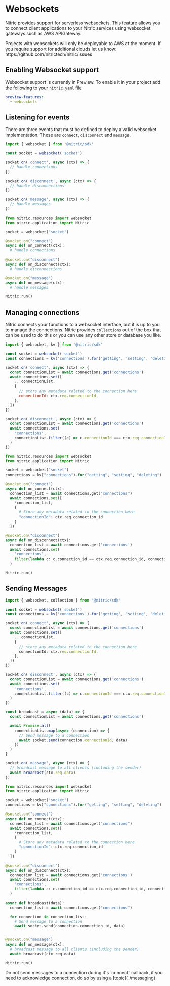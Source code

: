 
# Websockets

Nitric provides support for serverless websockets. This feature allows you to connect client applications to your Nitric services using websocket gateways such as AWS APIGateway.

<Note>
  Projects with websockets will only be deployable to AWS at the moment. If you
  require support for additional clouds let us know:
  https://github.com/nitrictech/nitric/issues
</Note>

## Enabling Websocket support

Websocket support is currently in Preview. To enable it in your project add the following to your `nitric.yaml` file

```yaml
preview-features:
  - websockets
```

## Listening for events

There are three events that must be defined to deploy a valid websocket implementation. These are `connect`, `disconnect` and `message`.

<CodeGroup>

```javascript
import { websocket } from '@nitric/sdk'

const socket = websocket('socket')

socket.on('connect', async (ctx) => {
  // handle connections
})

socket.on('disconnect', async (ctx) => {
  // handle disconnections
})

socket.on('message', async (ctx) => {
  // handle messages
})
```

```python
from nitric.resources import websocket
from nitric.application import Nitric

socket = websocket("socket")

@socket.on("connect")
async def on_connect(ctx):
  # handle connections

@socket.on("disconnect")
async def on_disconnect(ctx):
  # handle disconnections

@socket.on("message")
async def on_message(ctx):
  # handle messages

Nitric.run()
```

</CodeGroup>

## Managing connections

Nitric connects your functions to a websocket interface, but it is up to you to manage the connections. Nitric provides `collections`
out of the box that can be used to do this or you can use any other store or database you like.

<CodeGroup>

```javascript
import { websocket, kv } from '@nitric/sdk'

const socket = websocket('socket')
const connections = kv('connections').for('getting', 'setting', 'deleting')

socket.on('connect', async (ctx) => {
  const connectionList = await connections.get('connections')
  await connections.set([
    ...connectionList,
    {
      // store any metadata related to the connection here
      connectionId: ctx.req.connectionId,
    },
  ])
})

socket.on('disconnect', async (ctx) => {
  const connectionList = await connections.get('connections')
  await connections.set(
    'connections',
    connectionList.filter((c) => c.connectionId === ctx.req.connectionId)
  )
})
```

```python
from nitric.resources import websocket
from nitric.application import Nitric

socket = websocket("socket")
connections = kv("connections").for("getting", "setting", "deleting")

@socket.on("connect")
async def on_connect(ctx):
  connection_list = await connections.get("connections")
  await connections.set([
    *connection_list,
    {
      # Store any metadata related to the connection here
      "connectionId": ctx.req.connection_id
    }
  ])

@socket.on("disconnect")
async def on_disconnect(ctx):
  connection_list = await connections.get('connections')
  await connections.set(
    'connections',
    filter(lambda c: c.connection_id == ctx.req.connection_id, connection_list)
  )

Nitric.run()
```

</CodeGroup>

## Sending Messages

<CodeGroup>

```typescript
import { websocket, collection } from '@nitric/sdk'

const socket = websocket('socket')
const connections = kv('connections').for('getting', 'setting', 'deleting')

socket.on('connect', async (ctx) => {
  const connectionList = await connections.get('connections')
  await connections.set([
    ...connectionList,
    {
      // store any metadata related to the connection here
      connectionId: ctx.req.connectionId,
    },
  ])
})

socket.on('disconnect', async (ctx) => {
  const connectionList = await connections.get('connections')
  await connections.set(
    'connections',
    connectionList.filter((c) => c.connectionId === ctx.req.connectionId)
  )
})

const broadcast = async (data) => {
  const connectionList = await connections.get('connections')

  await Promise.all(
    connectionList.map(async (connection) => {
      // Send message to a connection
      await socket.send(connection.connectionId, data)
    })
  )
}

socket.on('message', async (ctx) => {
  // broadcast message to all clients (including the sender)
  await broadcast(ctx.req.data)
})
```

```python
from nitric.resources import websocket
from nitric.application import Nitric

socket = websocket("socket")
connections = kv("connections").for("getting", "setting", "deleting")

@socket.on("connect")
async def on_connect(ctx):
  connection_list = await connections.get("connections")
  await connections.set([
    *connection_list,
    {
      # Store any metadata related to the connection here
      "connectionId": ctx.req.connection_id
    }
  ])

@socket.on("disconnect")
async def on_disconnect(ctx):
  connection_list = await connections.get('connections')
  await connections.set(
    'connections',
    filter(lambda c: c.connection_id == ctx.req.connection_id, connection_list)
  )

async def broadcast(data):
  connection_list = await connections.get("connections")

  for connection in connection_list:
    # Send message to a connection
    await socket.send(connection.connection_id, data)


@socket.on("message")
async def on_message(ctx):
  # broadcast message to all clients (including the sender)
  await broadcast(ctx.req.data)

Nitric.run()
```

</CodeGroup>

<Note>
  Do not send messages to a connection during it's `connect` callback, if you
  need to acknowledge connection, do so by using a [topic](./messaging)
</Note>
